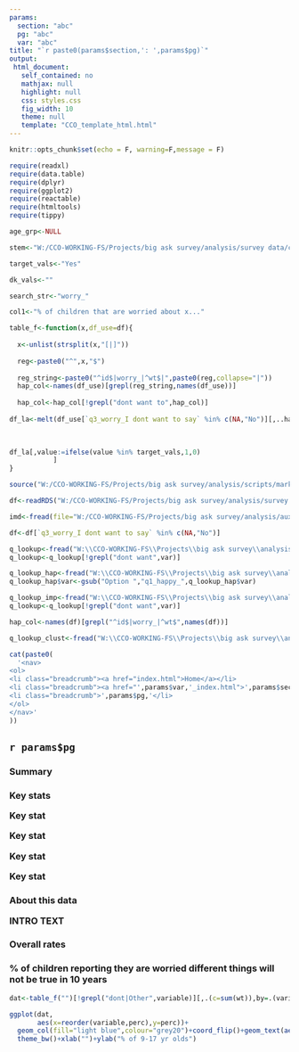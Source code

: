 ```yaml
---
params:
  section: "abc"
  pg: "abc"
  var: "abc"
title: "`r paste0(params$section,': ',params$pg)`"
output: 
 html_document: 
   self_contained: no
   mathjax: null
   highlight: null
   css: styles.css
   fig_width: 10
   theme: null
   template: "CCO_template_html.html"
---
```


```r
knitr::opts_chunk$set(echo = F, warning=F,message = F)

require(readxl)
require(data.table)
require(dplyr)
require(ggplot2)
require(reactable)
require(htmltools)
require(tippy)

age_grp<-NULL

stem<-"W:/CCO-WORKING-FS/Projects/big ask survey/analysis/survey data/cleaned data/"

target_vals<-"Yes"

dk_vals<-""

search_str<-"worry_"

col1<-"% of children that are worried about x..."

table_f<-function(x,df_use=df){
  
  x<-unlist(strsplit(x,"[|]"))
  
  reg<-paste0("^",x,"$")
  
  reg_string<-paste0("^id$|worry_|^wt$|",paste0(reg,collapse="|"))
  hap_col<-names(df_use)[grepl(reg_string,names(df_use))]
  
  hap_col<-hap_col[!grepl("dont want to",hap_col)]
  
df_la<-melt(df_use[`q3_worry_I dont want to say` %in% c(NA,"No")][,..hap_col],id.vars = c("id",x,"wt"))[,variable:=plyr::mapvalues(variable,
                                                                                    q_lookup$var,
                                                                                    q_lookup$label)]

df_la[,value:=ifelse(value %in% target_vals,1,0)
           ]
}

source("W:/CCO-WORKING-FS/Projects/big ask survey/analysis/scripts/markdown_functions.R",local=knitr::knit_global())
```

```r

df<-readRDS("W:/CCO-WORKING-FS/Projects/big ask survey/analysis/survey data/final data/9-17_weighted.rds")

imd<-fread(file="W:/CCO-WORKING-FS/Projects/big ask survey/analysis/aux data/imd2019lsoa.csv")[Measurement=="Decile"][,Value:=ceiling(Value/2)]

df<-df[`q3_worry_I dont want to say` %in% c(NA,"No")]

q_lookup<-fread("W:\\CCO-WORKING-FS\\Projects\\big ask survey\\analysis\\aux data\\13-17_worry_q_lookup.csv")
q_lookup<-q_lookup[!grepl("dont want",var)]

q_lookup_hap<-fread("W:\\CCO-WORKING-FS\\Projects\\big ask survey\\analysis\\aux data\\13-17_happy_q_lookup.csv")
q_lookup_hap$var<-gsub("Option ","q1_happy_",q_lookup_hap$var)

q_lookup_imp<-fread("W:\\CCO-WORKING-FS\\Projects\\big ask survey\\analysis\\aux data\\13-17_important_q_lookup.csv")
q_lookup<-q_lookup[!grepl("dont want",var)]

hap_col<-names(df)[grepl("^id$|worry_|^wt$",names(df))]

q_lookup_clust<-fread("W:\\CCO-WORKING-FS\\Projects\\big ask survey\\analysis\\aux data\\13-17_happy_cluster_q_lookup.csv")


```


```r

cat(paste0(
  '<nav>
<ol>
<li class="breadcrumb"><a href="index.html">Home</a></li>
<li class="breadcrumb"><a href="',params$var,'_index.html">',params$section,'</a></li>
<li class="breadcrumb">',params$pg,'</li>
</ol>
</nav>'
))

```

<script src="extra_js.js"></script>

## `r params$pg`

### Summary

<h3>Key stats
<div class="stat-boxes">

<div class="col-xs-12 col-sm-6 col-lg-3">
<div class="stat">
<div class="stat-box-outer">
<div class="stat-box-inner">
<p class="figure">Key stat</p>
</div>
</div>
</div>
</div>

<div class="col-xs-12 col-sm-6 col-lg-3">
<div class="stat">
<div class="stat-box-outer">
<div class="stat-box-inner">
<p class="figure">Key stat</p>
</div>
</div>
</div>
</div>

<div class="col-xs-12 col-sm-6 col-lg-3">
<div class="stat">
<div class="stat-box-outer">
<div class="stat-box-inner">
<p class="figure">Key stat</p>
</div>
</div>
</div>
</div>

<div class="col-xs-12 col-sm-6 col-lg-3">
<div class="stat">
<div class="stat-box-outer">
<div class="stat-box-inner">
<p class="figure">Key stat</p>
</div>
</div>
</div>
</div>

</div>

<div class="row"></div>



<h3>About this data

INTRO TEXT

### Overall rates

<h3>% of children reporting they are worried different things will not be true in 10 years</h3>

```r
dat<-table_f("")[!grepl("dont|Other",variable)][,.(c=sum(wt)),by=.(variable,value)][,perc:=round(c/sum(c),2)*100,by=.(variable)][value==1][,.(variable,perc)]

ggplot(dat,
       aes(x=reorder(variable,perc),y=perc))+
  geom_col(fill="light blue",colour="grey20")+coord_flip()+geom_text(aes(label=paste0(perc,"%")),hjust=1)+
  theme_bw()+xlab("")+ylab("% of 9-17 yr olds")

```